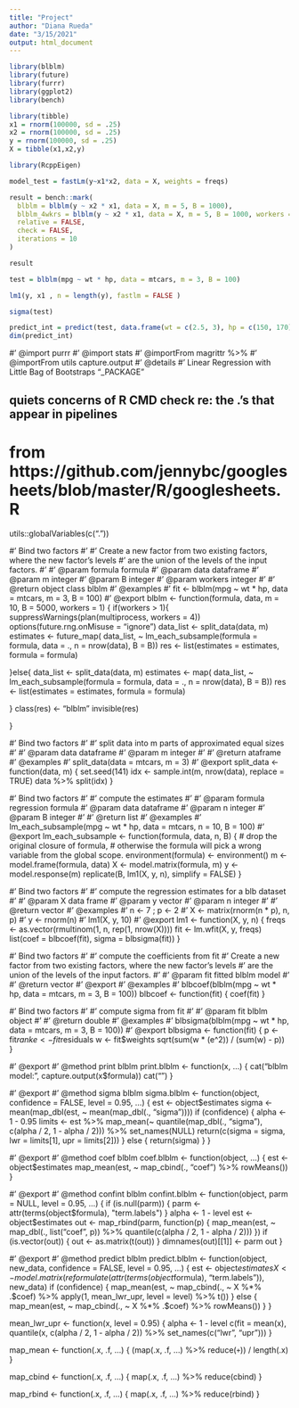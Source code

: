 ```yaml
---
title: "Project"
author: "Diana Rueda"
date: "3/15/2021"
output: html_document
---
```


```r
library(blblm)
library(future)
library(furrr)
library(ggplot2)
library(bench)
```



```r
library(tibble)
x1 = rnorm(100000, sd = .25)
x2 = rnorm(100000, sd = .25)
y = rnorm(100000, sd = .25)
X = tibble(x1,x2,y)

```

```r
library(RcppEigen)
```

```r
model_test = fastLm(y~x1*x2, data = X, weights = freqs)
```

```r
result = bench::mark(
  blblm = blblm(y ~ x2 * x1, data = X, m = 5, B = 1000),
  blblm_4wkrs = blblm(y ~ x2 * x1, data = X, m = 5, B = 1000, workers = 4, fastlm = TRUE),
  relative = FALSE,
  check = FALSE,
  iterations = 10
)

```

```r
result
```

```r
test = blblm(mpg ~ wt * hp, data = mtcars, m = 3, B = 100)
```

```r
lm1(y, x1 , n = length(y), fastlm = FALSE )
```

```r
sigma(test)

```

```r
predict_int = predict(test, data.frame(wt = c(2.5, 3), hp = c(150, 170)), confidence = TRUE)
dim(predict_int)
```

#' @import purrr
#' @import stats
#' @importFrom magrittr %>%
#' @importFrom utils capture.output
#' @details
#' Linear Regression with Little Bag of Bootstraps
"_PACKAGE"


## quiets concerns of R CMD check re: the .'s that appear in pipelines
# from https://github.com/jennybc/googlesheets/blob/master/R/googlesheets.R
utils::globalVariables(c("."))



#' Bind two factors
#'
#' Create a new factor from two existing factors, where the new factor's levels
#' are the union of the levels of the input factors.
#'
#' @param formula formula
#' @param data dataframe
#' @param m integer
#' @param B integer
#' @param workers integer
#'
#' @return object class blblm
#' @examples
#' fit <- blblm(mpg ~ wt * hp, data = mtcars, m = 3, B = 100)
#' @export
blblm <- function(formula, data, m = 10, B = 5000, workers = 1) {
  if(workers > 1){
    suppressWarnings(plan(multiprocess, workers = 4))
    options(future.rng.onMisuse = "ignore")
    data_list <- split_data(data, m)
    estimates <- future_map(
      data_list,
      ~ lm_each_subsample(formula = formula, data = ., n = nrow(data), B = B))
    res <- list(estimates = estimates, formula = formula)

  }else{
    data_list <- split_data(data, m)
    estimates <- map(
      data_list,
      ~ lm_each_subsample(formula = formula, data = ., n = nrow(data), B = B))
    res <- list(estimates = estimates, formula = formula)

  }
  class(res) <- "blblm"
  invisible(res)

}

#' Bind two factors
#'
#' split data into m parts of approximated equal sizes
#'
#' @param data dataframe
#' @param m integer
#'
#' @return ataframe
#' @examples
#' split_data(data = mtcars, m = 3)
#' @export
split_data <- function(data, m) {
  set.seed(141)
  idx <- sample.int(m, nrow(data), replace = TRUE)
  data %>% split(idx)
}

#' Bind two factors
#'
#' compute the estimates
#'
#' @param formula regression formula
#' @param data dataframe
#' @param n integer
#' @param B integer
#'
#' @return list
#' @examples
#' lm_each_subsample(mpg ~ wt * hp, data = mtcars, n = 10, B = 100)
#' @export
lm_each_subsample <- function(formula, data, n, B) {
  # drop the original closure of formula,
  # otherwise the formula will pick a wrong variable from the global scope.
  environment(formula) <- environment()
  m <- model.frame(formula, data)
  X <- model.matrix(formula, m)
  y <- model.response(m)
  replicate(B, lm1(X, y, n), simplify = FALSE)
}

#' Bind two factors
#'
#' compute the regression estimates for a blb dataset
#'
#' @param X data frame
#' @param y vector
#' @param n integer
#'
#' @return vector
#' @examples
#' n <- 7 ; p <- 2
#' X <- matrix(rnorm(n * p), n, p)
#' y <- rnorm(n)
#' lm1(X, y, 10)
#' @export
lm1 <- function(X, y, n) {
  freqs <- as.vector(rmultinom(1, n, rep(1, nrow(X))))
  fit <- lm.wfit(X, y, freqs)
  list(coef = blbcoef(fit), sigma = blbsigma(fit))
}

#' Bind two factors
#'
#' compute the coefficients from fit
#' Create a new factor from two existing factors, where the new factor's levels
#' are the union of the levels of the input factors.
#'
#' @param fit fitted blblm model
#'
#' @return vector
#' @export
#' @examples
#' blbcoef(blblm(mpg ~ wt * hp, data = mtcars, m = 3, B = 100))
blbcoef <- function(fit) {
  coef(fit)
}

#' Bind two factors
#'
#' compute sigma from fit
#'
#' @param fit blblm object
#'
#' @return double
#' @examples
#' blbsigma(blblm(mpg ~ wt * hp, data = mtcars, m = 3, B = 100))
#' @export
blbsigma <- function(fit) {
  p <- fit$rank
  e <- fit$residuals
  w <- fit$weights
  sqrt(sum(w * (e^2)) / (sum(w) - p))
}


#' @export
#' @method print blblm
print.blblm <- function(x, ...) {
  cat("blblm model:", capture.output(x$formula))
  cat("\n")
}


#' @export
#' @method sigma blblm
sigma.blblm <- function(object, confidence = FALSE, level = 0.95, ...) {
  est <- object$estimates
  sigma <- mean(map_dbl(est, ~ mean(map_dbl(., "sigma"))))
  if (confidence) {
    alpha <- 1 - 0.95
    limits <- est %>%
      map_mean(~ quantile(map_dbl(., "sigma"), c(alpha / 2, 1 - alpha / 2))) %>%
      set_names(NULL)
    return(c(sigma = sigma, lwr = limits[1], upr = limits[2]))
  } else {
    return(sigma)
  }
}

#' @export
#' @method coef blblm
coef.blblm <- function(object, ...) {
  est <- object$estimates
  map_mean(est, ~ map_cbind(., "coef") %>% rowMeans())
}


#' @export
#' @method confint blblm
confint.blblm <- function(object, parm = NULL, level = 0.95, ...) {
  if (is.null(parm)) {
    parm <- attr(terms(object$formula), "term.labels")
  }
  alpha <- 1 - level
  est <- object$estimates
  out <- map_rbind(parm, function(p) {
    map_mean(est, ~ map_dbl(., list("coef", p)) %>% quantile(c(alpha / 2, 1 - alpha / 2)))
  })
  if (is.vector(out)) {
    out <- as.matrix(t(out))
  }
  dimnames(out)[[1]] <- parm
  out
}

#' @export
#' @method predict blblm
predict.blblm <- function(object, new_data, confidence = FALSE, level = 0.95, ...) {
  est <- object$estimates
  X <- model.matrix(reformulate(attr(terms(object$formula), "term.labels")), new_data)
  if (confidence) {
    map_mean(est, ~ map_cbind(., ~ X %*% .$coef) %>%
      apply(1, mean_lwr_upr, level = level) %>%
      t())
  } else {
    map_mean(est, ~ map_cbind(., ~ X %*% .$coef) %>% rowMeans())
  }
}


mean_lwr_upr <- function(x, level = 0.95) {
  alpha <- 1 - level
  c(fit = mean(x), quantile(x, c(alpha / 2, 1 - alpha / 2)) %>% set_names(c("lwr", "upr")))
}

map_mean <- function(.x, .f, ...) {
  (map(.x, .f, ...) %>% reduce(`+`)) / length(.x)
}

map_cbind <- function(.x, .f, ...) {
  map(.x, .f, ...) %>% reduce(cbind)
}

map_rbind <- function(.x, .f, ...) {
  map(.x, .f, ...) %>% reduce(rbind)
}



